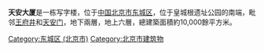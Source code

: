 {{coord|39.907761|N|116.400812|E|type:landmark|display=title}}
'''天安大厦'''是一栋写字楼，位于[[中国|中国]][[北京市|北京市]][[东城区|东城区]]，位于皇城根遗址公园的南端，毗邻[[王府井|王府井]]和[[天安门|天安门]]，地下兩層，地上六層，總建築面積約10,000餘平方米。

[[Category:东城区_(北京市)|Category:东城区 (北京市)]]
[[Category:北京市建筑物|Category:北京市建筑物]]